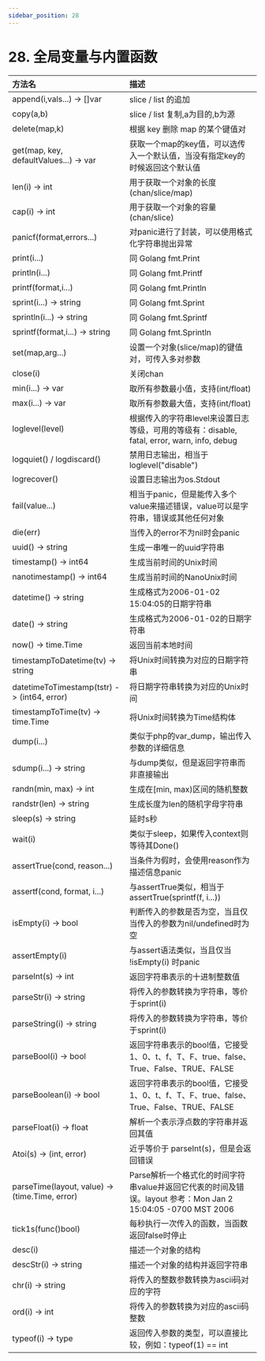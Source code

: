 ---
sidebar_position: 28
---

# 28. 全局变量与内置函数

|方法名|描述|
|:------|:---------|
|append(i,vals...) -> []var|slice / list 的追加|
|copy(a,b)|slice / list 复制,a为目的,b为源|
|delete(map,k)|根据 key 删除 map 的某个键值对|
|get(map, key, defaultValues...) -> var|获取一个map的key值，可以选传入一个默认值，当没有指定key的时候返回这个默认值|
|len(i) -> int|用于获取一个对象的长度(chan/slice/map)|
|cap(i) -> int|用于获取一个对象的容量(chan/slice)|
|panicf(format,errors...)|对panic进行了封装，可以使用格式化字符串抛出异常|
|print(i...)|同 Golang fmt.Print|
|println(i...)|同 Golang fmt.Printf|
|printf(format,i...)|同 Golang fmt.Println|
|sprint(i...) -> string|同 Golang fmt.Sprint|
|sprintln(i...) -> string|同 Golang fmt.Sprintf|
|sprintf(format,i...) -> string|同 Golang fmt.Sprintln|
|set(map,arg...)|设置一个对象(slice/map)的键值对，可传入多对参数|
|close(i)|关闭chan|
|min(i...) -> var|取所有参数最小值，支持(int/float)|
|max(i...) -> var|取所有参数最大值，支持(int/float)|
|loglevel(level)|根据传入的字符串level来设置日志等级，可用的等级有：disable, fatal, error, warn, info, debug|
|logquiet() / logdiscard()|禁用日志输出，相当于loglevel("disable")|
|logrecover()|设置日志输出为os.Stdout|
|fail(value...) |相当于panic，但是能传入多个value来描述错误，value可以是字符串，错误或其他任何对象|
|die(err)|当传入的error不为nil时会panic|
|uuid() -> string|生成一串唯一的uuid字符串|
|timestamp() -> int64|生成当前时间的Unix时间|
|nanotimestamp() -> int64|生成当前时间的NanoUnix时间|
|datetime() -> string|生成格式为2006-01-02 15:04:05的日期字符串|
|date() -> string|生成格式为2006-01-02的日期字符串|
|now() -> time.Time|返回当前本地时间|
|timestampToDatetime(tv) -> string|将Unix时间转换为对应的日期字符串|
|datetimeToTimestamp(tstr) -> (int64, error)|将日期字符串转换为对应的Unix时间|
|timestampToTime(tv) -> time.Time|将Unix时间转换为Time结构体|
|dump(i...)|类似于php的var_dump，输出传入参数的详细信息|
|sdump(i...) -> string|与dump类似，但是返回字符串而非直接输出|
|randn(min, max) -> int|生成在[min, max)区间的随机整数|
|randstr(len) -> string|生成长度为len的随机字母字符串|
|sleep(s) -> string|延时s秒|
|wait(i)|类似于sleep，如果传入context则等待其Done()|
|assertTrue(cond, reason...)|当条件为假时，会使用reason作为描述信息panic|
|assertf(cond, format, i...)|与assertTrue类似，相当于 assertTrue(sprintf(f, i...))|
|isEmpty(i) -> bool|判断传入的参数是否为空，当且仅当传入的参数为nil/undefined时为空|
|assertEmpty(i)|与assert语法类似，当且仅当 !isEmpty(i) 时panic|
|parseInt(s) -> int|返回字符串表示的十进制整数值|
|parseStr(i) -> string|将传入的参数转换为字符串，等价于sprint(i)|
|parseString(i) -> string|将传入的参数转换为字符串，等价于sprint(i)|
|parseBool(i) -> bool|返回字符串表示的bool值，它接受1、0、t、f、T、F、true、false、True、False、TRUE、FALSE|
|parseBoolean(i) -> bool|返回字符串表示的bool值，它接受1、0、t、f、T、F、true、false、True、False、TRUE、FALSE|
|parseFloat(i) -> float|解析一个表示浮点数的字符串并返回其值|
|Atoi(s) -> (int, error)|近乎等价于 parseInt(s)，但是会返回错误|
|parseTime(layout, value) -> (time.Time, error)|Parse解析一个格式化的时间字符串value并返回它代表的时间及错误。layout 参考：Mon Jan 2 15:04:05 -0700 MST 2006|
|tick1s(func()bool)|每秒执行一次传入的函数，当函数返回false时停止|
| desc(i) | 描述一个对象的结构|
| descStr(i) -> string | 描述一个对象的结构并返回字符串|
|chr(i) -> string | 将传入的整数参数转换为ascii码对应的字符|
|ord(i) -> int | 将传入的参数转换为对应的ascii码整数|
| typeof(i) -> type | 返回传入参数的类型，可以直接比较，例如：typeof(1) == int |